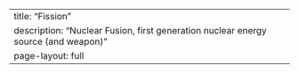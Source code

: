 ---
title: "Fission"
description: "Nuclear Fusion, first generation nuclear energy source (and weapon)"
page-layout: full
---
